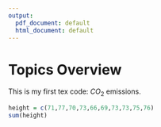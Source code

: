 ```yaml
---
output:
  pdf_document: default
  html_document: default
---
```

# Topics Overview

This is my first tex code: $CO_2$ emissions. 

```r
height = c(71,77,70,73,66,69,73,73,75,76)
sum(height)
```

